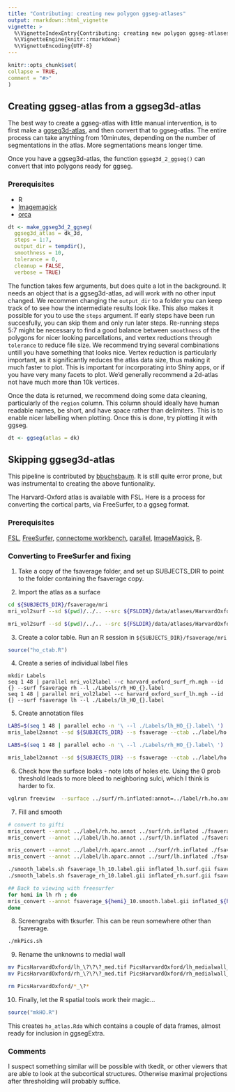 ```yaml
---
title: "Contributing: creating new polygon ggseg-atlases"
output: rmarkdown::html_vignette
vignette: >
  %\VignetteIndexEntry{Contributing: creating new polygon ggseg-atlases}
  %\VignetteEngine{knitr::rmarkdown}
  %\VignetteEncoding{UTF-8}
---
```


```r
knitr::opts_chunk$set(
collapse = TRUE,
comment = "#>"
)
```

## Creating ggseg-atlas from a ggseg3d-atlas
The best way to create a ggseg-atlas with little manual intervention, is to first make a [ggseg3d-atlas](https://lcbc-uio.github.io/ggsegExtra/articles/customatlas3d.html), and then convert that to ggseg-atlas.
The entire process can take anything from 10minutes, depending on the number of segmentations in the atlas. 
More segmentations means longer time. 

Once you have a ggseg3d-atlas, the function `ggseg3d_2_ggseg()` can convert that into polygons ready for ggseg.

### Prerequisites
- R
- [Imagemagick](https://imagemagick.org/index.php)
- [orca](https://github.com/plotly/orca)

```r
dt <- make_ggseg3d_2_ggseg(
  ggseg3d_atlas = dk_3d,
  steps = 1:7, 
  output_dir = tempdir(),
  smoothness = 10,
  tolerance = 0,
  cleanup = FALSE,
  verbose = TRUE)
```

The function takes few arguments, but does quite a lot in the background. 
It needs an object that is a ggseg3d-atlas, ad will work with no other input changed.
We recommen changing the `output_dir` to a folder you can keep track of to see how the intermediate results look like.
This also makes it possible for you to use the `steps` argument. 
If early steps have been run succesfully, you can skip them and only run later steps.
Re-running steps 5:7 might be necessary to find a good balance between `smoothness` of the polygons for nicer looking parcellations, and vertex reductions through `tolerance` to reduce file size. 
We recommend trying several combinations untill you have something that looks nice. 
Vertex reduction is particularly important, as it significantly reduces the atlas data size, thus making it much faster to plot. 
This is important for incorporating into Shiny apps, or if you have very many facets to plot. 
We'd generally recommend a 2d-atlas not have much more than 10k vertices.

Once the data is returned, we recommend doing some data cleaning, particularly of the `region` column.
This column should ideally have human readable names, be short, and have space rather than delimiters. 
This is to enable nicer labelling when plotting.
Once this is done, try plotting it with ggseg.

```r
dt <- ggseg(atlas = dk)
```


## Skipping ggseg3d-atlas

This pipeline is contributed by [bbuchsbaum](https://github.com/bbuchsbaum).
It is still quite error prone, but was instrumental to creating the above funtionality.

The Harvard-Oxford atlas is available with FSL. Here is a process for converting the cortical
parts, via FreeSurfer, to a ggseg format.

### Prerequisites

[FSL](https://fsl.fmrib.ox.ac.uk/fsl/fslwiki/), [FreeSurfer](https://surfer.nmr.mgh.harvard.edu/), [connectome workbench](https://www.humanconnectome.org/software/connectome-workbench), [parallel](https://www.gnu.org/software/parallel/), [ImageMagick](https://imagemagick.org/index.php), [R](https://www.r-project.org/).

### Converting to FreeSurfer and fixing

1. Take a copy of the fsaverage folder, and set up SUBJECTS_DIR to point to the folder containing the fsaverage copy.

2. Import the atlas as a surface
```bash
cd ${SUBJECTS_DIR}/fsaverage/mri
mri_vol2surf --sd $(pwd)/../.. --src ${FSLDIR}/data/atlases/HarvardOxford/HarvardOxford-cort-maxprob-thr25-1mm.nii.gz --mni152reg --out  harvard_oxford_surf_rh.mgh --hemi rh --projfrac 0.5

mri_vol2surf --sd $(pwd)/../.. --src ${FSLDIR}/data/atlases/HarvardOxford/HarvardOxford-cort-maxprob-thr25-1mm.nii.gz --mni152reg --out harvard_oxford_surf_lh.mgh --hemi lh --projfrac 0.5

```

3. Create a color table. Run an R session in `${SUBJECTS_DIR}/fsaverage/mri`
```r
source("ho_ctab.R")
```

4. Create a series of individual label files
```
mkdir Labels
seq 1 48 | parallel mri_vol2label --c harvard_oxford_surf_rh.mgh --id {} --surf fsaverage rh --l ./Labels/rh_HO_{}.label
seq 1 48 | parallel mri_vol2label --c harvard_oxford_surf_lh.mgh --id {} --surf fsaverage lh --l ./Labels/lh_HO_{}.label

```
5. Create annotation files
``` bash
LABS=$(seq 1 48 | parallel echo -n '\ --l ./Labels/lh_HO_{}.label\ ')
mris_label2annot --sd ${SUBJECTS_DIR} --s fsaverage --ctab ../label/ho.annot.ctab ${LABS} --h lh --a ho

LABS=$(seq 1 48 | parallel echo -n '\ --l ./Labels/rh_HO_{}.label\ ')

mris_label2annot --sd ${SUBJECTS_DIR} --s fsaverage --ctab ../label/ho.annot.ctab ${LABS} --h rh --a ho
```

6. Check how the surface looks - note lots of holes etc. Using the 0 prob threshold leads to more
bleed to neighboring sulci, which I think is harder to fix.
```bash
vglrun freeview  --surface ../surf/rh.inflated:annot=../label/rh.ho.annot --surface ../surf/lh.inflated:annot=../label/lh.ho.annot

```
7. Fill and smooth
``` bash
# convert to gifti
mris_convert --annot ../label/rh.ho.annot ../surf/rh.inflated ./fsaverage_rh.label.gii
mris_convert --annot ../label/lh.ho.annot ../surf/lh.inflated ./fsaverage_lh.label.gii

mris_convert --annot ../label/rh.aparc.annot ../surf/rh.inflated ./fsaverage_aparc_rh.label.gii
mris_convert --annot ../label/lh.aparc.annot ../surf/lh.inflated ./fsaverage_aparc_lh.label.gii

./smooth_labels.sh fsaverage_lh_10.label.gii inflated_lh.surf.gii fsaverage_lh_10.smooth.label.gii
./smooth_labels.sh fsaverage_rh_10.label.gii inflated_rh.surf.gii fsaverage_rh_10.smooth.label.gii

## Back to viewing with freesurfer
for hemi in lh rh ; do
mris_convert --annot fsaverage_${hemi}_10.smooth.label.gii inflated_${hemi}.surf.gii ./${hemi}.ho.smooth.annot
done
```

8. Screengrabs with tksurfer. This can be reun somewhere other than fsaverage.

``` bash
./mkPics.sh
```

9. Rename the unknowns to medial wall
```bash
mv PicsHarvardOxford/lh_\?\?\?_med.tif PicsHarvardOxford/lh_medialwall_med.tif
mv PicsHarvardOxford/rh_\?\?\?_med.tif PicsHarvardOxford/rh_medialwall_med.tif

rm PicsHarvardOxford/*_\?*
```

10. Finally, let the R spatial tools work their magic...
```R
source("mkHO.R")
```

This creates `ho_atlas.Rda` which contains a couple of data frames, almost ready for inclusion in ggsegExtra.

### Comments

I suspect something similar will be possible with tkedit, or other viewers that are able to look at the subcortical structures. Otherwise maximal projections
after thresholding will probably suffice.
